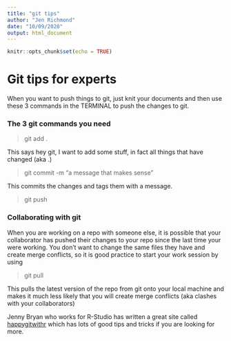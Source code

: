 ```yaml
---
title: "git tips"
author: "Jen Richmond"
date: "10/09/2020"
output: html_document
---
```


```r
knitr::opts_chunk$set(echo = TRUE)
```

# Git tips for experts


When you want to push things to git, just knit your documents and then use these 3 commands in the TERMINAL to push the changes to git. 

### The 3 git commands you need

> git add . 

This says hey git, I want to add some stuff, in fact all things that have changed (aka .)

> git commit -m "a message that makes sense"

This commits the changes and tags them with a message. 

> git push


### Collaborating with git

When you are working on a repo with someone else, it is possible that your collaborator has pushed their changes to your repo since the last time your were working. You don't want to change the same files they have and create merge conflicts, so it is good practice to start your work session by using 

> git pull

This pulls the latest version of the repo from git onto your local machine and makes it much less likely that you will create merge conflicts (aka clashes with your collaborators)


Jenny Bryan who works for R-Studio has written a great site called [happygitwithr](www.happygitwithr.com) which has lots of good tips and tricks if you are looking for more. 
